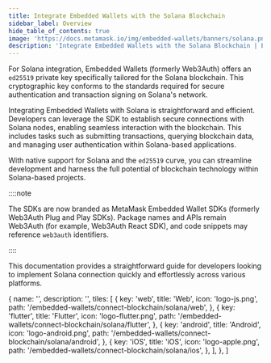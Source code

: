 ```yaml
---
title: Integrate Embedded Wallets with the Solana Blockchain
sidebar_label: Overview
hide_table_of_contents: true
image: 'https://docs.metamask.io/img/embedded-wallets/banners/solana.png'
description: 'Integrate Embedded Wallets with the Solana Blockchain | Embedded Wallets'
---
```



For Solana integration, Embedded Wallets (formerly Web3Auth) offers an `ed25519` private key specifically tailored for the Solana blockchain. This cryptographic key conforms to the standards required for secure authentication and transaction signing on Solana's network.

Integrating Embedded Wallets with Solana is straightforward and efficient. Developers can leverage the SDK to establish secure connections with Solana nodes, enabling seamless interaction with the blockchain. This includes tasks such as submitting transactions, querying blockchain data, and managing user authentication within Solana-based applications.

With native support for Solana and the `ed25519` curve, you can streamline development and harness the full potential of blockchain technology within Solana-based projects.

::::note

The SDKs are now branded as MetaMask Embedded Wallet SDKs (formerly Web3Auth Plug and Play SDKs). Package names and APIs remain Web3Auth (for example, Web3Auth React SDK), and code snippets may reference `web3auth` identifiers.

::::

This documentation provides a straightforward guide for developers looking to implement Solana connection quickly and effortlessly across various platforms.

  {
    name: '',
    description: '',
    tiles: [
      {
        key: 'web',
        title: 'Web',
        icon: 'logo-js.png',
        path: '/embedded-wallets/connect-blockchain/solana/web',
      },
      {
        key: 'flutter',
        title: 'Flutter',
        icon: 'logo-flutter.png',
        path: '/embedded-wallets/connect-blockchain/solana/flutter',
      },
      {
        key: 'android',
        title: 'Android',
        icon: 'logo-android.png',
        path: '/embedded-wallets/connect-blockchain/solana/android',
      },
      {
        key: 'iOS',
        title: 'iOS',
        icon: 'logo-apple.png',
        path: '/embedded-wallets/connect-blockchain/solana/ios',
      },
    ],
  },
]

<Tiles tileGroups={Solana} />

